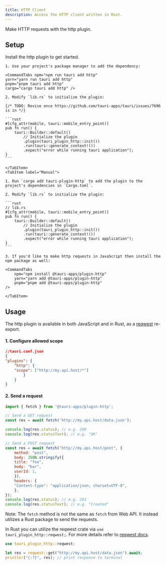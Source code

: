 ```yaml
---
title: HTTP Client
description: Access the HTTP client written in Rust.
---
```



<PluginLinks plugin="http" />

Make HTTP requests with the http plugin.

## Setup

Install the http plugin to get started.

<Tabs>
    <TabItem label="Automatic">

    1. Use your project's package manager to add the dependency:

    <CommandTabs npm="npm run tauri add http"
    yarn="yarn run tauri add http"
    pnpm="pnpm tauri add http"
    cargo="cargo tauri add http" />

    2. Modify `lib.rs` to initialize the plugin:

    {/* TODO: Revise once https://github.com/tauri-apps/tauri/issues/7696 is in */}

    ```rust
    #[cfg_attr(mobile, tauri::mobile_entry_point)]
    pub fn run() {
        tauri::Builder::default()
            // Initialize the plugin
            .plugin(tauri_plugin_http::init())
            .run(tauri::generate_context!())
            .expect("error while running tauri application");
    }
    ```

    </TabItem>
    <TabItem label="Manual">

    1. Run `cargo add tauri-plugin-http` to add the plugin to the project's dependencies in `Cargo.toml`.

    2. Modify `lib.rs` to initialize the plugin:

    ```rust
    // lib.rs
    #[cfg_attr(mobile, tauri::mobile_entry_point)]
    pub fn run() {
        tauri::Builder::default()
            // Initialize the plugin
            .plugin(tauri_plugin_http::init())
            .run(tauri::generate_context!())
            .expect("error while running tauri application");
    }
    ```

    3. If you'd like to make http requests in JavaScript then install the npm package as well:

    <CommandTabs
        npm="npm install @tauri-apps/plugin-http"
        yarn="yarn add @tauri-apps/plugin-http"
        pnpm="pnpm add @tauri-apps/plugin-http"
    />

    </TabItem>

</Tabs>

## Usage

The http plugin is available in both JavaScript and in Rust, as a [reqwest](https://docs.rs/reqwest/) re-export.

#### 1. Configure allowed scope

```json
//tauri.conf.json
{
"plugins": {
	"http": {
	"scope": ["http://my.api.host/*"]
		}
	}
}
```
#### 2. Send a request
<Tabs>
<TabItem label="JavaScript">

```js
import { fetch } from '@tauri-apps/plugin-http';

// Send a GET request
const res = await fetch('http://my.api.host/data.json');

console.log(res.status); // e.g. 200
console.log(res.statusText); // e.g. "OK"

// Send a POST request
const res = await fetch("http://my.api.host/post", {
	method: "post",
	body: JSON.stringify({
	title: "foo",
	body: "bar",
	userId: 1,
	}),
	headers: {
	"Content-type": "application/json; charset=UTF-8",
	},
});
console.log(res.status); // e.g. 201
console.log(res.statusText); // e.g. "Created"
```

Note: The `fetch` method is not the same as `fetch` from Web API. It instead utilizes a Rust package to send the requests.

</TabItem>
<TabItem label="Rust">

In Rust you can utilize the reqwest crate via `use tauri_plugin_http::reqwest;`. For more details refer to [reqwest docs](https://docs.rs/reqwest/).


```rust
use tauri_plugin_http::reqwest;

let res = reqwest::get("http://my.api.host/data.json").await;
println!("{:?}", res); // print response to terminal



```

</TabItem>
</Tabs>
